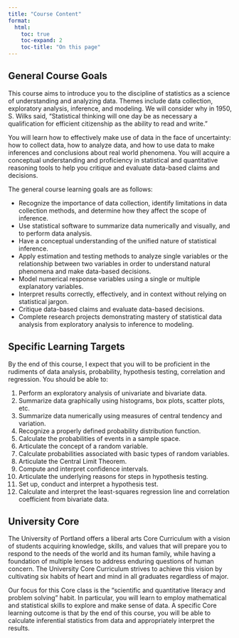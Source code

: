 ```yaml
---
title: "Course Content"
format:
  html: 
    toc: true
    toc-expand: 2
    toc-title: "On this page"
---
```




## General Course Goals
This course aims to introduce you to the discipline of statistics as a science of understanding and analyzing data. Themes include data collection, exploratory analysis, inference, and modeling. We will consider why in 1950, S. Wilks said, "Statistical thinking will one day be as necessary a qualification for efficient citizenship as the ability to read and write."

You will learn how to effectively make use of data in the face of uncertainty: how to collect data, how to analyze data, and how to use data to make inferences and conclusions about real world phenomena. You will acquire a conceptual understanding and proficiency in statistical and quantitative reasoning tools to help you critique and evaluate data-based claims and decisions.

The general course learning goals are as follows:

-   Recognize the importance of data collection, identify limitations in data collection methods, and determine how they affect the scope of inference.
-   Use statistical software to summarize data numerically and visually, and to perform data analysis.
-   Have a conceptual understanding of the unified nature of statistical inference.
-   Apply estimation and testing methods to analyze single variables or the relationship between two variables in order to understand natural phenomena and make data-based decisions.
-   Model numerical response variables using a single or multiple explanatory variables.
-   Interpret results correctly, effectively, and in context without relying on statistical jargon.
-   Critique data-based claims and evaluate data-based decisions.
-   Complete research projects demonstrating mastery of statistical data analysis from exploratory analysis to inference to modeling.

## Specific Learning Targets

By the end of this course, I expect that you will to be proficient in the rudiments of data analysis, probability, hypothesis testing, correlation and regression. You should be able to:

1.  Perform an exploratory analysis of univariate and bivariate data.
2.  Summarize data graphically using histograms, box plots, scatter plots, etc.
3.  Summarize data numerically using measures of central tendency and variation.
4.  Recognize a properly defined probability distribution function.
5.  Calculate the probabilities of events in a sample space.
6.  Articulate the concept of a random variable.
7.  Calculate probabilities associated with basic types of random variables.
8.  Articulate the Central Limit Theorem.
9.  Compute and interpret confidence intervals.
10. Articulate the underlying reasons for steps in hypothesis testing.
11. Set up, conduct and interpret a hypothesis test.
12. Calculate and interpret the least-squares regression line and correlation coefficient from bivariate data.

## University Core

The University of Portland offers a liberal arts Core Curriculum with a vision of students acquiring knowledge, skills, and values that will prepare you to respond to the needs of the world and its human family, while having a foundation of multiple lenses to address enduring questions of human concern. The University Core Curriculum strives to achieve this vision by cultivating six habits of heart and mind in all graduates regardless of major.

Our focus for this Core class is the “scientific and quantitative literacy and problem solving” habit. In particular, you will learn to employ mathematical and statistical skills to explore and make sense of data. A specific Core learning outcome is that by the end of this course, you will be able to calculate inferential statistics from data and appropriately interpret the results.
